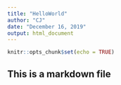 ```yaml
---
title: "HelloWorld"
author: "CJ"
date: "December 16, 2019"
output: html_document
---
```


```r
knitr::opts_chunk$set(echo = TRUE)
```


## This is a markdown file

